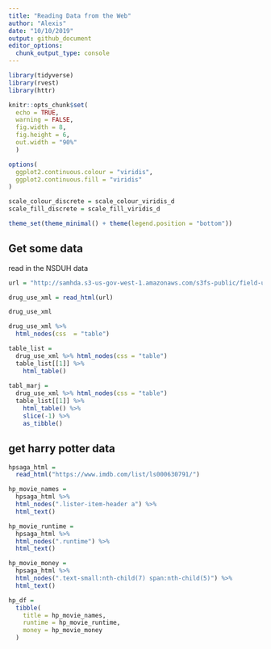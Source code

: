 ```yaml
---
title: "Reading Data from the Web"
author: "Alexis"
date: "10/10/2019"
output: github_document
editor_options: 
  chunk_output_type: console
---
```


```r
library(tidyverse)
library(rvest)
library(httr)

knitr::opts_chunk$set(
  echo = TRUE,
  warning = FALSE,
  fig.width = 8,
  fig.height = 6,
  out.width = "90%"
  )

options(
  ggplot2.continuous.colour = "viridis",
  ggplot2.continuous.fill = "viridis"
)

scale_colour_discrete = scale_colour_viridis_d
scale_fill_discrete = scale_fill_viridis_d

theme_set(theme_minimal() + theme(legend.position = "bottom"))
```

## Get some data

read in the NSDUH data

```r
url = "http://samhda.s3-us-gov-west-1.amazonaws.com/s3fs-public/field-uploads/2k15StateFiles/NSDUHsaeShortTermCHG2015.htm"

drug_use_xml = read_html(url)

drug_use_xml

drug_use_xml %>%
  html_nodes(css  = "table")

table_list =
  drug_use_xml %>% html_nodes(css = "table")  
  table_list[[1]] %>%
    html_table()
 
tabl_marj =
  drug_use_xml %>% html_nodes(css = "table")  
  table_list[[1]] %>%
    html_table() %>%
    slice(-1) %>%
    as_tibble()
```

## get harry potter data

```r
hpsaga_html = 
  read_html("https://www.imdb.com/list/ls000630791/")
```

```r
hp_movie_names =
  hpsaga_html %>%
  html_nodes(".lister-item-header a") %>%
  html_text() 

hp_movie_runtime =
  hpsaga_html %>%
  html_nodes(".runtime") %>%
  html_text() 

hp_movie_money =
  hpsaga_html %>%
  html_nodes(".text-small:nth-child(7) span:nth-child(5)") %>%
  html_text()

hp_df =
  tibble(
    title = hp_movie_names,
    runtime = hp_movie_runtime,
    money = hp_movie_money
  ) 
```

##














